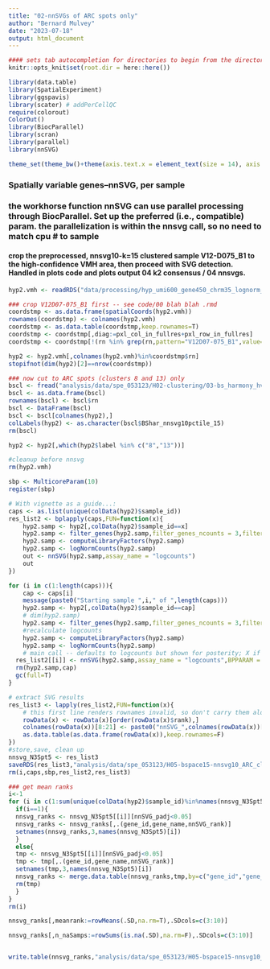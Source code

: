 ```yaml
---
title: "02-nnSVGs of ARC spots only"
author: "Bernard Mulvey"
date: "2023-07-18"
output: html_document
---
```


```r
#### sets tab autocompletion for directories to begin from the directory containing the .Rproj session, instead of the script's directory if different
knitr::opts_knit$set(root.dir = here::here())

library(data.table)
library(SpatialExperiment)
library(ggspavis)
library(scater) # addPerCellQC
require(colorout)
ColorOut()
library(BiocParallel)
library(scran)
library(parallel)
library(nnSVG)

theme_set(theme_bw()+theme(axis.text.x = element_text(size = 14), axis.title.x = element_text(size = 16), axis.text.y = element_text(size = 14), axis.title.y = element_text(size =16), plot.title = element_text(size = 20,hjust=0.5), strip.text = element_text(size=18), legend.text = element_text(size=10), legend.title = element_text(size=11,hjust=0.5)))
```

### Spatially variable genes--nnSVG, per sample
### the workhorse function nnSVG can use parallel processing through BiocParallel. Set up the preferred (i.e., compatible) param. the parallelization is within the nnsvg call, so no need to match cpu # to sample 

#### crop the preprocessed, nnsvg10-k=15 clustered sample V12-D075_B1 to the high-confidence VMH area, then proceed with SVG detection. Handled in plots code and plots output 04 k2 consensus / 04 nnsvgs.

```r
hyp2.vmh <- readRDS("data/processing/hyp_umi600_gene450_chrm35_lognorm_061323_HarmonyBSpc-q2VMH_rowname-key.RDS")

### crop V12D07-075_B1 first -- see code/00 blah blah .rmd
coordstmp <- as.data.frame(spatialCoords(hyp2.vmh))
rownames(coordstmp) <- colnames(hyp2.vmh)
coordstmp <- as.data.table(coordstmp,keep.rownames=T)
coordstmp <- coordstmp[,diag:=pxl_col_in_fullres+pxl_row_in_fullres]
coordstmp <- coordstmp[!(rn %in% grep(rn,pattern="V12D07-075_B1",value=T)&diag>30000)]

hyp2 <- hyp2.vmh[,colnames(hyp2.vmh)%in%coordstmp$rn]
stopifnot(dim(hyp2)[2]==nrow(coordstmp))

### now cut to ARC spots (clusters 8 and 13) only
bscl <- fread("analysis/data/spe_053123/H02-clustering/03-bs_harmony_hvg1020_nnsvg1020_9-15-20-31_out/BSpace_Harmony_nnsvg10pctile_15.txt")
bscl <- as.data.frame(bscl)
rownames(bscl) <- bscl$rn
bscl <- DataFrame(bscl)
bscl <- bscl[colnames(hyp2),]
colLabels(hyp2) <- as.character(bscl$BShar_nnsvg10pctile_15)
rm(bscl)

hyp2 <- hyp2[,which(hyp2$label %in% c("8","13"))]

#cleanup before nnsvg
rm(hyp2.vmh)

sbp <- MulticoreParam(10)
register(sbp)

# With vignette as a guide...:
caps <- as.list(unique(colData(hyp2)$sample_id))
res_list2 <- bplapply(caps,FUN=function(x){
    hyp2.samp <- hyp2[,colData(hyp2)$sample_id==x]
    hyp2.samp <- filter_genes(hyp2.samp,filter_genes_ncounts = 3,filter_genes_pcspots = 1.5,filter_mito = F)
    hyp2.samp <- computeLibraryFactors(hyp2.samp)
    hyp2.samp <- logNormCounts(hyp2.samp)
    out <- nnSVG(hyp2.samp,assay_name = "logcounts")
    out
})

for (i in c(1:length(caps))){
    cap <- caps[i]
    message(paste0("Starting sample ",i," of ",length(caps)))
    hyp2.samp <- hyp2[,colData(hyp2)$sample_id==cap]
    # dim(hyp2.samp)
    hyp2.samp <- filter_genes(hyp2.samp,filter_genes_ncounts = 3,filter_genes_pcspots = 1.5,filter_mito = F)
    #recalculate logcounts
    hyp2.samp <- computeLibraryFactors(hyp2.samp)
    hyp2.samp <- logNormCounts(hyp2.samp)
    # main call -- defaults to logcounts but shown for posterity; X if using covariates; n_neighbors defaults to 10, slower but potentially more granular with higher values eg 15, order = don't touch unless you have < 70 spots total; n_threads or BPPARAM for parallelization
  res_list2[[i]] <- nnSVG(hyp2.samp,assay_name = "logcounts",BPPARAM = sbp)
  rm(hyp2.samp,cap)
  gc(full=T)
}

# extract SVG results
res_list3 <- lapply(res_list2,FUN=function(x){
    # this first line renders rownames invalid, so don't carry them along
    rowData(x) <- rowData(x)[order(rowData(x)$rank),]
    colnames(rowData(x))[8:21] <- paste0("nnSVG_",colnames(rowData(x))[8:21])
    as.data.table(as.data.frame(rowData(x)),keep.rownames=F)
})
#store,save, clean up
nnsvg_N3Spt5 <- res_list3
saveRDS(res_list3,"analysis/data/spe_053123/H05-bspace15-nnsvg10_ARC_clusters/02-nnSVG-3-1pt5_ARC8and13-spots-only_postcropD07075B1.RDS")
rm(i,caps,sbp,res_list2,res_list3)

### get mean ranks
i<-1
for (i in c(1:sum(unique(colData(hyp2)$sample_id)%in%names(nnsvg_N3Spt5)))){
  if(i==1){
  nnsvg_ranks <- nnsvg_N3Spt5[[i]][nnSVG_padj<0.05]
  nnsvg_ranks <- nnsvg_ranks[,.(gene_id,gene_name,nnSVG_rank)]
  setnames(nnsvg_ranks,3,names(nnsvg_N3Spt5)[i])
  }
  else{
  tmp <- nnsvg_N3Spt5[[i]][nnSVG_padj<0.05]
  tmp <- tmp[,.(gene_id,gene_name,nnSVG_rank)]
  setnames(tmp,3,names(nnsvg_N3Spt5)[i])
  nnsvg_ranks <- merge.data.table(nnsvg_ranks,tmp,by=c("gene_id","gene_name"),all.x=T,all.y=T,incomparables = NA)
  rm(tmp)
  }
}
rm(i)

nnsvg_ranks[,meanrank:=rowMeans(.SD,na.rm=T),.SDcols=c(3:10)]

nnsvg_ranks[,n_naSamps:=rowSums(is.na(.SD),na.rm=F),.SDcols=c(3:10)]


write.table(nnsvg_ranks,"analysis/data/spe_053123/H05-bspace15-nnsvg10_ARC_clusters/02-meangeneranks_nnSVG_samplewise_n3s1.5_ARCspotsonly_postcropD07075B1.txt",sep='\t',quote=F,row.names=F,col.names=T)





```
